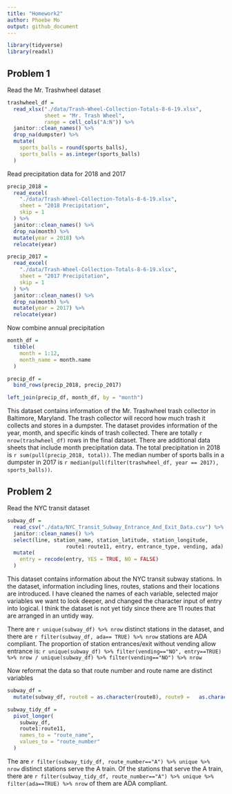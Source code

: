 ```yaml
---
title: "Homework2"
author: Phoebe Mo
output: github_document
---
```


```r
library(tidyverse)
library(readxl)
```

## Problem 1

Read the Mr. Trashwheel dataset

```r
trashwheel_df =
  read_xlsx("./data/Trash-Wheel-Collection-Totals-8-6-19.xlsx",
            sheet = "Mr. Trash Wheel",
            range = cell_cols("A:N")) %>%
  janitor::clean_names() %>%
  drop_na(dumpster) %>%
  mutate(
    sports_balls = round(sports_balls),
    sports_balls = as.integer(sports_balls)
  )
```

Read precipitation data for 2018 and 2017
```r
precip_2018 = 
  read_excel(
    "./data/Trash-Wheel-Collection-Totals-8-6-19.xlsx",
    sheet = "2018 Precipitation",
    skip = 1
  ) %>%
  janitor::clean_names() %>%
  drop_na(month) %>%
  mutate(year = 2018) %>%
  relocate(year)

precip_2017 = 
  read_excel(
    "./data/Trash-Wheel-Collection-Totals-8-6-19.xlsx",
    sheet = "2017 Precipitation",
    skip = 1
  ) %>%
  janitor::clean_names() %>%
  drop_na(month) %>%
  mutate(year = 2017) %>%
  relocate(year)
```

Now combine annual precipitation
```r
month_df =
  tibble(
    month = 1:12,
    month_name = month.name
  )

precip_df =
  bind_rows(precip_2018, precip_2017)

left_join(precip_df, month_df, by = "month")
```

This dataset contains information of the Mr. Trashwheel trash collector in Baltimore, Maryland. The trash collector will record how much trash it collects and stores in a dumpster. The dataset provides information of the year, month, and specific kinds of trash collected. There are totally `r nrow(trashwheel_df)` rows in the final dataset. There are additional data sheets that include month precipitation data. The total precipitation in 2018 is `r sum(pull(precip_2018, total))`. The median number of sports balls in a dumpster in 2017 is `r median(pull(filter(trashwheel_df, year == 2017), sports_balls))`.

## Problem 2

Read the NYC transit dataset

```r
subway_df =
  read_csv("./data/NYC_Transit_Subway_Entrance_And_Exit_Data.csv") %>%
  janitor::clean_names() %>%
  select(line, station_name, station_latitude, station_longitude,
                   route1:route11, entry, entrance_type, vending, ada) %>%
  mutate(
    entry = recode(entry, YES = TRUE, NO = FALSE)
  )
```

This dataset contains information about the NYC transit subway stations.
In the dataset, information including lines, routes, stations and their locations are introduced. I have cleaned the names of each variable, selected major variables we want to look deeper, and changed the character input of entry into logical. I think the dataset is not yet tidy since there are 11 routes that are arranged in an untidy way.

There are `r unique(subway_df) %>% nrow` distinct stations in the dataset, and there are `r filter(subway_df, ada== TRUE) %>% nrow` stations are ADA compliant. The proportion of station entrances/exit without vending allow entrance is: `r unique(subway_df) %>% filter(vending=="NO", entry==TRUE) %>% nrow / unique(subway_df) %>% filter(vending=="NO") %>% nrow`

Now reformat the data so that route number and route name are distinct variables

```r
subway_df =
  mutate(subway_df, route8 = as.character(route8), route9 =   as.character(route9), route10 = as.character(route10), route11 = as.character(route11))

subway_tidy_df =
  pivot_longer(
    subway_df,
    route1:route11,
    names_to = "route_name",
    values_to = "route_number"
  )
```

The are `r filter(subway_tidy_df, route_number=="A") %>% unique %>% nrow` distinct stations serve the A train. Of the stations that serve the A train, there are `r filter(subway_tidy_df, route_number=="A") %>% unique %>% filter(ada==TRUE) %>% nrow` of them are ADA compliant.

